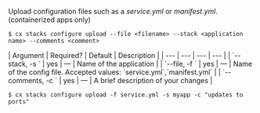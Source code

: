 Upload configuration files such as a *service.yml* or *manifest.yml*. (containerized apps only)

<Tabs >
<Tab label="Usage">

```shell
$ cx stacks configure upload --file <filename> --stack <application name> --comments <comment>
```
</Tab>
    
<Tab label="arguments">
| Argument | Required? | Default | Description |
|  ---  |  ---  |  ---  |  ---  |
| `--stack, -s <application name>` | yes | — | Name of the application |
| `--file, -f <filename>` | yes | — | Name of the config file. Accepted values: `service.yml`,`manifest.yml` |
| `--comments, -c <comment>` | yes | — | A brief description of your changes |
</Tab>
<Tab label="examples">

```shell
$ cx stacks configure upload -f service.yml -s myapp -c "updates to ports"
```

</Tab>
</Tabs>